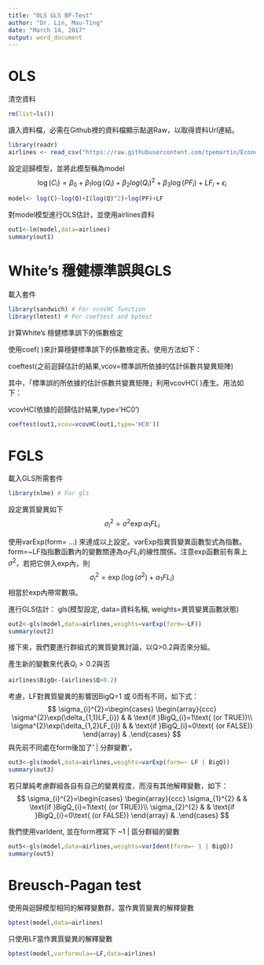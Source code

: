 ```yaml
---
title: "OLS GLS BP-Test"
author: "Dr. Lin, Mau-Ting"
date: "March 14, 2017"
output: word_document
---
```


# OLS

清空資料
```r
rm(list=ls())
```
讀入資料檔，必需在Github裡的資料檔顯示點選Raw，以取得資料Url連結。
```r
library(readr)
airlines <- read_csv("https://raw.githubusercontent.com/tpemartin/Econometric-Analysis/master/Part%20I/airlines.csv")
```

設定迴歸模型，並將此模型稱為model
$$
\log(C_i)=\beta_0+\beta_1\log(Q_i)
+\beta_2{log(Q_i)}^2
+\beta_3\log(PF_i)+LF_i+\epsilon_i
$$
```r
model<- log(C)~log(Q)+I(log(Q)^2)+log(PF)+LF
```

對model模型進行OLS估計，並使用airlines資料
```r
out1<-lm(model,data=airlines)
summary(out1)
```

# White's 穩健標準誤與GLS
載入套件
```r
library(sandwich) # For vcovHC function
library(lmtest) # For coeftest and bptest
```

計算White's 穩健標準誤下的係數檢定 

使用coef( )來計算穩健標準誤下的係數檢定表。使用方法如下：

coeftest(之前迴歸估計的結果,vcov=標準誤所依據的估計係數共變異矩陣)

其中，「標準誤的所依據的估計係數共變異矩陣」利用vcovHC( )產生。用法如下：

vcovHC(依據的迴歸估計結果,type='HC0')
```r
coeftest(out1,vcov=vcovHC(out1,type='HC0'))
```

# FGLS
載入GLS所需套件
```r
library(nlme) # For gls
```

設定異質變異如下
$$
\sigma^2_i=\sigma^2\exp{\alpha_1 FL_i}
$$

使用varExp(form= ...) 來達成以上設定。varExp指異質變異函數型式為指數。form=~LF指指數函數內的變數關連為$\alpha_1 FL_i$的線性關係。注意exp函數前有乘上$\sigma^2$，若把它併入exp內，則
$$
\sigma^2_i=\exp(\log(\sigma^2)+\alpha_1 FL_i)
$$
相當於exp內帶常數項。

進行GLS估計：
gls(模型設定, data=資料名稱, weights=異質變異函數狀態)
```r
out2<-gls(model,data=airlines,weights=varExp(form=~LF)) 
summary(out2)
```
接下來，我們要進行群組式的異質變異討論，以Q>0.2與否來分組。

產生新的變數來代表$Q_i>0.2$與否
```r
airlines$BigQ<-(airlines$Q>0.2)
```

考慮，LF對異質變異的影響因BigQ=1 或 0而有不同，如下式：
$$
\sigma_{i}^{2}=\begin{cases}
\begin{array}{ccc}
\sigma^{2}\exp(\delta_{1,1}LF_{i}) &  & \text{if }BigQ_{i}=1\text{ (or TRUE)}\\
\sigma^{2}\exp(\delta_{1,2}LF_{i}) &  & \text{if }BigQ_{i}=0\text{ (or FALSE)}
\end{array} & .\end{cases}
$$
與先前不同處在form後加了' | 分群變數'。
```r
out3<-gls(model,data=airlines,weights=varExp(form=~ LF | BigQ)) 
summary(out3)
```

若只單純考慮群組各自有自己的變異程度，而沒有其他解釋變數，如下：
$$
\sigma_{i}^{2}=\begin{cases}
\begin{array}{ccc}
\sigma_{1}^{2} &  & \text{if }BigQ_{i}=1\text{ (or TRUE)}\\
\sigma_{2}^{2} &  & \text{if }BigQ_{i}=0\text{ (or FALSE)}
\end{array} & .\end{cases}
$$

我們使用varIdent, 並在form裡寫下 ~1 | 區分群組的變數
```r
out5<-gls(model,data=airlines,weights=varIdent(form=~ 1 | BigQ)) 
summary(out5)
```


# Breusch-Pagan test

使用與迴歸模型相同的解釋變數群，當作異質變異的解釋變數
```r
bptest(model,data=airlines)
```

只使用LF當作異質變異的解釋變數
```r
bptest(model,varformula=~LF,data=airlines)
```
